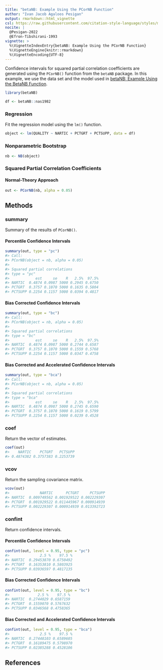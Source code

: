 ```yaml
---
title: "betaNB: Example Using the PCorNB Function"
author: "Ivan Jacob Agaloos Pesigan"
output: rmarkdown::html_vignette
csl: https://raw.githubusercontent.com/citation-style-language/styles/master/apa.csl
nocite: |
  @Pesigan-2022
  @Efron-Tibshirani-1993
vignette: >
  %\VignetteIndexEntry{betaNB: Example Using the PCorNB Function}
  %\VignetteEngine{knitr::rmarkdown}
  %\VignetteEncoding{UTF-8}
---
```




Confidence intervals for
squared partial correlation coefficients
are generated using
the `PCorNB()` function from the `betaNB` package.
In this example,
we use the data set and the model used in
[betaNB: Example Using the BetaNB Function](example-beta-nb.html).


``` r
library(betaNB)
```




``` r
df <- betaNB::nas1982
```

### Regression

Fit the regression model using the `lm()` function.


``` r
object <- lm(QUALITY ~ NARTIC + PCTGRT + PCTSUPP, data = df)
```

### Nonparametric Bootstrap


``` r
nb <- NB(object)
```

### Squared Partial Correlation Coefficients

#### Normal-Theory Approach


``` r
out <- PCorNB(nb, alpha = 0.05)
```

## Methods

### summary

Summary of the results of `PCorNB()`.

#### Percentile Confidence Intervals


``` r
summary(out, type = "pc")
#> Call:
#> PCorNB(object = nb, alpha = 0.05)
#> 
#> Squared partial correlations
#> type = "pc"
#>            est     se    R   2.5%  97.5%
#> NARTIC  0.4874 0.0987 5000 0.2945 0.6750
#> PCTGRT  0.3757 0.1070 5000 0.1635 0.5804
#> PCTSUPP 0.2254 0.1157 5000 0.0394 0.4817
```

#### Bias Corrected Confidence Intervals


``` r
summary(out, type = "bc")
#> Call:
#> PCorNB(object = nb, alpha = 0.05)
#> 
#> Squared partial correlations
#> type = "bc"
#>            est     se    R   2.5%  97.5%
#> NARTIC  0.4874 0.0987 5000 0.2744 0.6587
#> PCTGRT  0.3757 0.1070 5000 0.1559 0.5768
#> PCTSUPP 0.2254 0.1157 5000 0.0347 0.4758
```

#### Bias Corrected and Accelerated Confidence Intervals


``` r
summary(out, type = "bca")
#> Call:
#> PCorNB(object = nb, alpha = 0.05)
#> 
#> Squared partial correlations
#> type = "bca"
#>            est     se    R   2.5%  97.5%
#> NARTIC  0.4874 0.0987 5000 0.2745 0.6590
#> PCTGRT  0.3757 0.1070 5000 0.1619 0.5799
#> PCTSUPP 0.2254 0.1157 5000 0.0239 0.4528
```

### coef

Return the vector of estimates.


``` r
coef(out)
#>    NARTIC    PCTGRT   PCTSUPP 
#> 0.4874382 0.3757383 0.2253739
```

### vcov

Return the sampling covariance matrix.


``` r
vcov(out)
#>              NARTIC      PCTGRT     PCTSUPP
#> NARTIC  0.009749562 0.001929522 0.002229307
#> PCTGRT  0.001929522 0.011445967 0.000914939
#> PCTSUPP 0.002229307 0.000914939 0.013392723
```

### confint

Return confidence intervals.

#### Percentile Confidence Intervals


``` r
confint(out, level = 0.95, type = "pc")
#>              2.5 %    97.5 %
#> NARTIC  0.29453870 0.6750492
#> PCTGRT  0.16353810 0.5803925
#> PCTSUPP 0.03936597 0.4817135
```

#### Bias Corrected Confidence Intervals


``` r
confint(out, level = 0.95, type = "bc")
#>             2.5 %    97.5 %
#> NARTIC  0.2744029 0.6587159
#> PCTGRT  0.1559070 0.5767632
#> PCTSUPP 0.0346568 0.4758365
```

#### Bias Corrected and Accelerated Confidence Intervals


``` r
confint(out, level = 0.95, type = "bca")
#>              2.5 %    97.5 %
#> NARTIC  0.27448103 0.6589605
#> PCTGRT  0.16189475 0.5798970
#> PCTSUPP 0.02385288 0.4528106
```

## References
